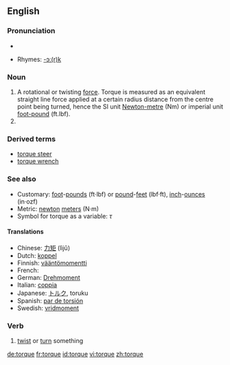 {{wikipedia}}
==English==

===Pronunciation===
*{{audio|en-us-torque.ogg|Audio (US)}}

*Rhymes: [[Rhymes:English:-ɔː(r)k|-ɔː(r)k]]

===Noun===
{{en-noun|-}}

# A rotational or twisting [[force]].  Torque is measured as an equivalent straight line force applied at a certain radius distance from the centre point being turned, hence the SI unit [[Newton-metre]] (Nm) or imperial unit [[foot-pound]] (ft.lbf).
# {{alternative spelling of|torc}}

===Derived terms===
*[[torque steer]]
*[[torque wrench]]

===See also===
*Customary: [[foot]]-[[pound-force|pounds]] (ft·lbf) or [[pound-force|pound]]-[[feet]] (lbf·ft), [[inch]]-[[ounce-force|ounces]] (in·ozf)
*Metric: [[newton]] [[meter]]s (N·m)
*Symbol for torque as a variable:  ''&tau;''

====Translations====
{{rfc-level|Translations at L4+ not in L3 POS section (AutoFormat would have corrected level of Derived terms)}}
*Chinese: [[力矩]] (lìjǔ)
*Dutch: [[koppel]] {{n}}
*Finnish: [[vääntömomentti]]
*French: {{t+|fr|torque|m}}
*German: [[Drehmoment]] {{n}}
*Italian: [[coppia]] {{f}}
*Japanese: [[トルク]], toruku
*Spanish: [[par de torsión]]
*Swedish: [[vridmoment]]

===Verb===
{{en-verb|torqu|es}}

# [[twist]] or [[turn]] something

[[de:torque]]
[[fr:torque]]
[[id:torque]]
[[vi:torque]]
[[zh:torque]]